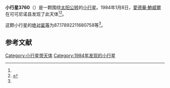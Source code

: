 {{Infobox planet
| bgcolour = #FFFFC0
| name = 3760 Poutanen
| symbol = 
| image = 
| caption = 
| discovery = yes
| discovery_ref = 
| discoverer = [[愛德華·鮑威爾|愛德華·鮑威爾]]
| discovery_site = [[可可尼诺县|可可尼诺县]] 
| discovered = 1984年1月8日
| designations = yes
| mp_name = 
| named_after = 
| alt_names = 1984 AQ/ 1940 GL / 1948 EN / 1952 DB2 / 1987 WL2
| mp_category = [[主带小行星|主带小行星]]
| orbit_ref = <ref name="a">[http://ssd.jpl.nasa.gov/sbdb.cgi?sstr=3760 3760 Poutanen] {{Wayback|url=http://ssd.jpl.nasa.gov/sbdb.cgi?sstr=3760 |date=20210723020541 }}，小行星數據庫瀏覽器（JPL Small-Body Database Browser）－[[美国国家航空航天局|美国国家航空航天局]]喷气推进实验室</ref>
| epoch = 2456400.5 (2013年4月18日更新)
| aphelion = {{convert|2.996985343686619|AU|km|3|abbr=on|lk=out}}
| perihelion = {{convert|2.068346250408429|AU|km|3|abbr=on}}
| semimajor = {{convert|2.532665797047524|AU|km|3|abbr=on}}
| eccentricity = 0.18333234
| period = 1472.194717 [[日|日]]<br />4.03[[儒略年|儒略年]]
| avg_speed = 
| inclination = 10.49820558190189
| asc_node = 113.6050419717881
| mean_anomaly = 
| arg_peri = 87.17892211680758
| satellites = 
| physical_characteristics = yes
| dimensions = 
| mass = 
| density = 
| surface_grav = 
| escape_velocity = 
| sidereal_day = 
| axial_tilt = 
| pole_ecliptic_lat = 
| pole_ecliptic_lon = 
| albedo = 
| temperatures= 
| temp_name1 = 
| mean_temp_1 = 
| max_temp_1 = 
| temp_name2 = 
| max_temp_2 = 
| spectral_type = 
| abs_magnitude = 87.17892211680758
}}

'''小行星3760'''（{{lang-en|3760 Poutanen}}）是一颗围绕[[太阳|太阳]][[公转|公转]]的[[小行星|小行星]]。1984年1月8日，[[愛德華·鮑威爾|愛德華·鮑威爾]]在可可尼诺县发现了此天体<ref name="a" /><ref>{{cite news|title=小行星列表|url=http://cfa-www.harvard.edu/iau/lists/NumberedMPs.txt|accessdate=2013-07-08|newspaper=哈佛大学|archive-date=2008-05-17|archive-url=https://web.archive.org/web/20080517010638/http://cfa-www.harvard.edu/iau/lists/NumberedMPs.txt|dead-url=no}}</ref>。

这颗小行星的[[绝对星等|绝对星等]]为87.17892211680758等<ref name="a" />。

==参考文献==
{{reflist}}
{{Minor Planet Number|[[小行星3759|小行星3759]]|[[小行星3761|小行星3761]]}}

{{小天体}}

[[Category:小行星带天体|Category:小行星带天体]]
[[Category:1984年发现的小行星|Category:1984年发现的小行星]]

{{asteroid-stub}}